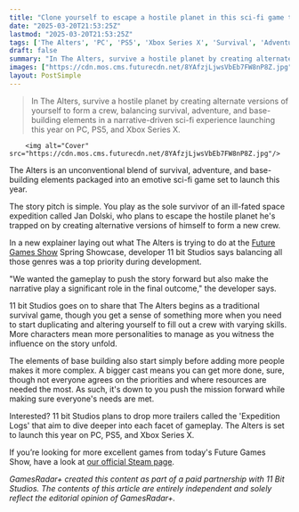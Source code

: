 ```yaml
---
title: "Clone yourself to escape a hostile planet in this sci-fi game that blends survival, base-building, and adventure elements"
date: "2025-03-20T21:53:25Z"
lastmod: "2025-03-20T21:53:25Z"
tags: ['The Alters', 'PC', 'PS5', 'Xbox Series X', 'Survival', 'Adventure', 'Base-Building', 'Sci-fi']
draft: false
summary: "In The Alters, survive a hostile planet by creating alternate versions of yourself to form a crew, balancing survival, adventure, and base-building elements in a narrative-driven sci-fi experience launching this year on PC, PS5, and Xbox Series X."
images: ["https://cdn.mos.cms.futurecdn.net/8YAfzjLjwsVbEb7FW8nP8Z.jpg"]
layout: PostSimple
---
```

> In The Alters, survive a hostile planet by creating alternate versions of yourself to form a crew, balancing survival, adventure, and base-building elements in a narrative-driven sci-fi experience launching this year on PC, PS5, and Xbox Series X.


        <img alt="Cover" src="https://cdn.mos.cms.futurecdn.net/8YAfzjLjwsVbEb7FW8nP8Z.jpg"/>
        
The Alters is an unconventional blend of survival, adventure, and base-building elements packaged into an emotive sci-fi game set to launch this year.

The story pitch is simple. You play as the sole survivor of an ill-fated space expedition called Jan Dolski, who plans to escape the hostile planet he's trapped on by creating alternative versions of himself to form a new crew.

In a new explainer laying out what The Alters is trying to do at the [Future Games Show](https://www.gamesradar.com/future-games-show/) Spring Showcase, developer 11 bit Studios says balancing all those genres was a top priority during development.

"We wanted the gameplay to push the story forward but also make the narrative play a significant role in the final outcome," the developer says.

11 bit Studios goes on to share that The Alters begins as a traditional survival game, though you get a sense of something more when you need to start duplicating and altering yourself to fill out a crew with varying skills. More characters mean more personalities to manage as you witness the influence on the story unfold.

The elements of base building also start simply before adding more people makes it more complex. A bigger cast means you can get more done, sure, though not everyone agrees on the priorities and where resources are needed the most. As such, it's down to you push the mission forward while making sure everyone's needs are met.

Interested? 11 bit Studios plans to drop more trailers called the 'Expedition Logs' that aim to dive deeper into each facet of gameplay. The Alters is set to launch this year on PC, PS5, and Xbox Series X.

If you’re looking for more excellent games from today's Future Games Show, have a look at [our official Steam page](https://store.steampowered.com/sale/futuregamesshow).

*GamesRadar+ created this content as part of a paid partnership with 11 Bit Studios. The contents of this article are entirely independent and solely reflect the editorial opinion of GamesRadar+.*
        